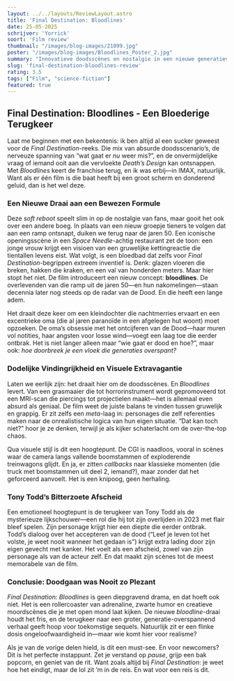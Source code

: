```yaml
---
layout: ../../layouts/ReviewLayout.astro
title: 'Final Destination: Bloodlines'
date: 25-05-2025
schrijver: 'Yorrick'
soort: 'Film review'
thumbnail: "/images/blog-images/21099.jpg"
poster: "/images/blog-images/Bloodlines_Poster_2.jpg"
summary: "Innovatieve doodsscènes en nostalgie in een nieuwe generatieverhaal met humor en visuele pracht."
slug: 'final-destination-bloodlines-review'
rating: 3.5
tags: ["Film", "science-fiction"]
featured: true
---
```


## Final Destination: Bloodlines - Een Bloederige Terugkeer  

Laat me beginnen met een bekentenis: ik ben altijd al een sucker geweest voor de *Final Destination*-reeks. Die mix van absurde doodsscenario’s, de nerveuze spanning van “wat gaat er *nu* weer mis?”, en de onvermijdelijke vraag of iemand ooit aan die vervloekte *Death’s Design* kan ontsnappen. Met *Bloodlines* keert de franchise terug, en ik was erbij—in IMAX, natuurlijk. Want als er één film is die baat heeft bij een groot scherm en donderend geluid, dan is het wel deze.  

### Een Nieuwe Draai aan een Bewezen Formule  

Deze *soft reboot* speelt slim in op de nostalgie van fans, maar gooit het ook over een andere boeg. In plaats van een nieuw groepje tieners te volgen dat aan een ramp ontsnapt, duiken we terug naar de jaren 50. Een iconische openingsscène in een *Space Needle*-achtig restaurant zet de toon: een jonge vrouw krijgt een visioen van een gruwelijke kettingreactie die tientallen levens eist. Wat volgt, is een bloedbad dat zelfs voor *Final Destination*-begrippen extreem inventief is. Denk: glazen vloeren die breken, hakken die kraken, en een val van honderden meters. Maar hier stopt het niet. De film introduceert een nieuw concept: **bloodlines**. De overlevenden van die ramp uit de jaren 50—en hun nakomelingen—staan decennia later nog steeds op de radar van de Dood. En die heeft een lange adem.  

Het draait deze keer om een kleindochter die nachtmerries ervaart en een excentrieke oma (die al jaren paranoïde in een afgelegen hut woont) moet opzoeken. De oma’s obsessie met het ontcijferen van de Dood—haar muren vol notities, haar angsten voor losse wind—voegt een laag toe die eerder ontbrak. Het is niet langer alleen maar “wie gaat er dood en hoe?”, maar ook: *hoe doorbreek je een vloek die generaties overspant?*  

### Dodelijke Vindingrijkheid en Visuele Extravagantie  

Laten we eerlijk zijn: het draait hier om de doodsscènes. En *Bloodlines* levert. Van een grasmaaier die tot horrorinstrument wordt gepromoveerd tot een MRI-scan die piercings tot projectielen maakt—het is allemaal even absurd als geniaal. De film weet de juiste balans te vinden tussen gruwelijk en grappig. Er zit zelfs een *meta*-laag in: personages die zelf referenties maken naar de onrealistische logica van hun eigen situatie. “Dat kan toch niet?” hoor je ze denken, terwijl je als kijker schaterlacht om de over-the-top chaos.  

Qua visuele stijl is dit een hoogtepunt. De CGI is naadloos, vooral in scènes waar de camera langs vallende boomstammen of exploderende treinwagons glijdt. En ja, er zitten *callbacks* naar klassieke momenten (die truck met boomstammen uit deel 2, iemand?), maar zonder dat het geforceerd aanvoelt. Het is een knipoog, geen herhaling.  

### Tony Todd’s Bitterzoete Afscheid  

Een emotioneel hoogtepunt is de terugkeer van Tony Todd als de mysterieuze lijkschouwer—een rol die hij tot zijn overlijden in 2023 met flair bleef spelen. Zijn personage krijgt hier een diepte die eerder ontbrak. Todd’s dialoog over het accepteren van de dood (“Leef je leven tot het volste, je weet nooit wanneer het gedaan is”) krijgt extra lading door zijn eigen gevecht met kanker. Het voelt als een afscheid, zowel van zijn personage als van de acteur zelf. En dat maakt zijn scènes tot de meest memorabele van de film.  

### Conclusie: Doodgaan was Nooit zo Plezant  

*Final Destination: Bloodlines* is geen diepgravend drama, en dat hoeft ook niet. Het is een rollercoaster van adrenaline, zwarte humor en creatieve moordscènes die je met open mond laat kijken. De nieuwe *bloodline*-draai houdt het fris, en de terugkeer naar een groter, generatie-overspannend verhaal geeft hoop voor toekomstige sequels. Natuurlijk zit er een flinke dosis ongeloofwaardigheid in—maar wie komt hier voor realisme?  

Als je van de vorige delen hield, is dit een must-see. En voor newcomers? Dit is het perfecte instappunt. Zet je verstand op *pause*, grijp een bak popcorn, en geniet van de rit. Want zoals altijd bij *Final Destination*: je weet hoe het eindigt, maar de lol zit ’m in de reis. En wat voor een reis is dit.
